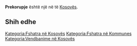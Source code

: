{{Fshat në Kosovës
 | Emri                = Prekorupje
| std_V_name = Prekoruplje
| std_V_FULL_NAME_RO = Prekoruplje Prekorupa
| std_V_FULL_NAME_ND_RO = Prekoruplje Prekorupa
| std_V_SORT_NAME_RG = PREKORUPLJE PREKORUPA
| std_V_FULL_NAME_RG = Prekoruplje Prekorupa
| std_V_FULL_NAME_ND_RG = Prekoruplje Prekorupa
| std_V_name = Prekoruplje
| std_V_FULL_NAME_RO = Prekoruplje Prekorupa
| std_V_FULL_NAME_ND_RO = Prekoruplje Prekorupa
| std_V_SORT_NAME_RG = PREKORUPLJE PREKORUPA
| std_V_FULL_NAME_RG = Prekoruplje Prekorupa
| std_V_FULL_NAME_ND_RG = Prekoruplje Prekorupa
| srp_N_name = Prekorupje
| srp_N_FULL_NAME_RO = Prekorupje
| srp_N_FULL_NAME_ND_RO = Prekorupje
| srp_N_SORT_NAME_RG = PREKORUPJE
| srp_N_FULL_NAME_RG = Prekorupje
| srp_N_FULL_NAME_ND_RG = Prekorupje

 | Emri (Rasa dhanore) = 
 | Figura              = 
 | Shteti              = Kosovo
 | Komuna              = 
 | Kodi postar         = 
 | Sipërfaqja          = 

 | Popullsia           = 

 | Regj. i popullsisë  = 
 | Dend. e popullsisë  = 
 | Faqja zyrtare       = 
 <!--- Koordinatat ----> 
 | Gjerësia            = 42.575833
 | Gjatësia            = 20.689722
 | Lartësia            = 
}}
'''Prekorupje''' është një [[]] në [[]] të [[Kosovës]].

<!-- == Gjeografia == -->
<!-- == Historia == -->
<!-- == Demografia == -->
== Shih edhe ==
{{Komuna }}
{{Kosovo-Administrata-Cung}}

[[Kategoria:Fshatra në Kosovës]]
[[Kategoria:Fshatra në Kommunes ]]
[[Kategoria:Vendbanime në Kosovës]]